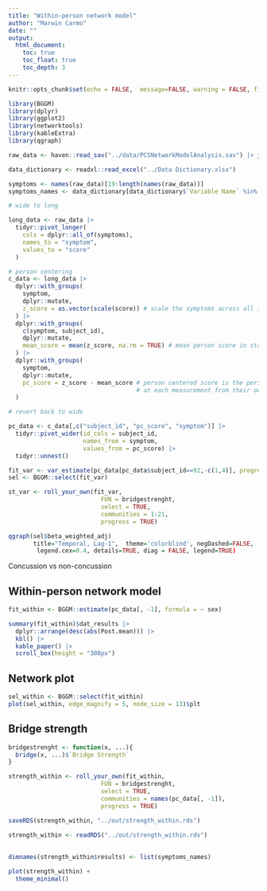 ```yaml
---
title: "Within-person network model"
author: "Marwin Carmo"
date: ""
output:
  html_document:
    toc: true
    toc_float: true
    toc_depth: 3
---
```


```r
knitr::opts_chunk$set(echo = FALSE,  message=FALSE, warning = FALSE, fig.width = 8, fig.height = 5)

library(BGGM)
library(dplyr)
library(ggplot2)
library(networktools)
library(kableExtra)
library(qgraph)
```


```r
raw_data <- haven::read_sav("../data/PCSNetworkModelAnalysis.sav") |> janitor::clean_names()

data_dictionary <- readxl::read_excel("../Data Dictionary.xlsx")

symptoms <- names(raw_data)[19:length(names(raw_data))]
symptoms_names <- data_dictionary[data_dictionary$`Variable Name` %in% symptoms,]$`Variable Label`
```

```r
# wide to long

long_data <- raw_data |> 
  tidyr::pivot_longer(
    cols = dplyr::all_of(symptoms),
    names_to = "symptom",
    values_to = "score"
  )

# person centering
c_data <- long_data |> 
  dplyr::with_groups(
    symptom,
    dplyr::mutate,
    z_score = as.vector(scale(score)) # scale the symptoms across all individuals and all time points
  ) |> 
  dplyr::with_groups(
    c(symptom, subject_id),
    dplyr::mutate,
    mean_score = mean(z_score, na.rm = TRUE) # mean person score in standardized units
  ) |> 
  dplyr::with_groups(
    symptom,
    dplyr::mutate,
    pc_score = z_score - mean_score # person centered score is the person deviation 
                                    # at each measurement from their own average 
  )

# revert back to wide

pc_data <- c_data[,c("subject_id", "pc_score", "symptom")] |> 
  tidyr::pivot_wider(id_cols = subject_id,
                     names_from = symptom,
                     values_from = pc_score) |>
  tidyr::unnest()

```


```r
fit_var <- var_estimate(pc_data[pc_data$subject_id==92,-c(1,4)], progress = TRUE, iter = 2500)
sel <- BGGM::select(fit_var)
```
```r
st_var <- roll_your_own(fit_var,
                          FUN = bridgestrenght,
                          select = TRUE,
                          communities = 1:21,
                          progress = TRUE)
```


```r
qgraph(sel$beta_weighted_adj) 
       title="Temporal, Lag-1",  theme='colorblind', negDashed=FALSE,
        legend.cex=0.4, details=TRUE, diag = FALSE, legend=TRUE)
```

Concussion vs non-concussion


<!-- Do post concussion symptom net differ between history of concussion history or not -->

<!-- control for sex -->

## Within-person network model

```r
fit_within <- BGGM::estimate(pc_data[, -1], formula = ~ sex)
```

```r
summary(fit_within)$dat_results |> 
  dplyr::arrange(desc(abs(Post.mean))) |> 
  kbl() |> 
  kable_paper() |> 
  scroll_box(height = "300px")
```

## Network plot

```r
sel_within <- BGGM::select(fit_within)
plot(sel_within, edge_magnify = 5, node_size = 13)$plt

```

## Bridge strength

```r
bridgestrenght <- function(x, ...){
  bridge(x, ...)$`Bridge Strength`
}
```

```r
strength_within <- roll_your_own(fit_within,
                          FUN = bridgestrenght,
                          select = TRUE,
                          communities = names(pc_data[, -1]),
                          progress = TRUE)

saveRDS(strength_within, "../out/strength_within.rds")
```

```r

strength_within <- readRDS("../out/strength_within.rds")
  
  
dimnames(strength_within$results) <- list(symptoms_names)

plot(strength_within) +
  theme_minimal()
```

